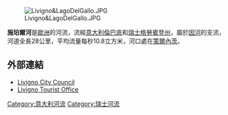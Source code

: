 [[Image:Livigno&LagoDelGallo.JPG|right]]

'''施珀爾河'''是[[歐洲|歐洲]]的河流，流經[[意大利|意大利]][[倫巴底|倫巴底]]和[[瑞士|瑞士]][[格勞賓登州|格勞賓登州]]，屬於[[因河|因河]]的支流，河道全長28公里，平均流量每秒10.8立方米，河口處在[[策爾內茨|策爾內茨]]。

==外部連結==
* [http://www.comune.livigno.so.it Livigno City Council] {{Wayback|url=http://www.comune.livigno.so.it/ |date=20210308182522 }}
* [http://www.livignoweb.com Livigno Tourist Office] {{Wayback|url=http://www.livignoweb.com/ |date=20080807154942 }}

{{coord|46|42|N|10|06|E|display=title|region:CH_type:river_source:GNS-enwiki}}

{{Italy-geo-stub}}
{{Switzerland-geo-stub}}
[[Category:意大利河流|Category:意大利河流]]
[[Category:瑞士河流|Category:瑞士河流]]